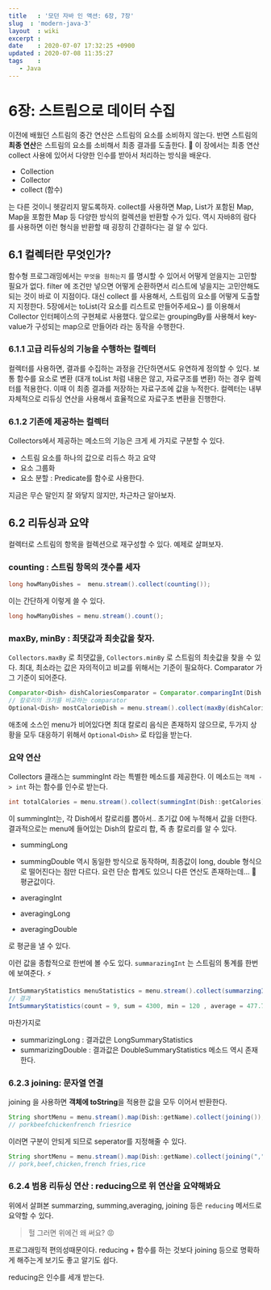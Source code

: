 ```yaml
---
title   : '모던 자바 인 액션: 6장, 7장'
slug  : 'modern-java-3'
layout  : wiki 
excerpt : 
date    : 2020-07-07 17:32:25 +0900
updated : 2020-07-08 11:35:27
tags    : 
   - Java
---
```


# 6장: 스트림으로 데이터 수집

이전에 배웠던 스트림의 중간 연산은 스트림의 요소를 소비하지 않는다. 반면 스트림의 **최종 연산**은 스트림의 요소를 소비해서 최종 결과를 도출한다. 🙂 이 장에서는 최종 연산 collect 사용에 있어서 다양한 인수를 받아서 처리하는 방식을 배운다. 
- Collection
- Collector 
- collect (함수)

는 다른 것이니 헷갈리지 말도록하자. collect를 사용하면 Map, List가 포함된 Map, Map을 포함한 Map 등 다양한 방식의 컬렉션을 반환할 수가 있다. 역시 자바8의 람다를 사용하면 이런 형식을 반환할 때 굉장히 간결하다는 걸 알 수 있다. 

## 6.1 컬렉터란 무엇인가? 
함수형 프로그래밍에서는 `무엇을 원하는지` 를 명시할 수 있어서 어떻게 얻을지는 고민할 필요가 없다. filter 에 조건만 넣으면 어떻게 순환하면서 리스트에 넣을지는 고민안해도 되는 것이 바로 이 지점이다. 대신 collect 를 사용해서, 스트림의 요소를 어떻게 도출할지 지정한다. 5장에서는 toList(각 요소를 리스트로 만들어주세요~) 를 이용해서 Collector 인터페이스의 구현체로 사용했다. 앞으로는 groupingBy를 사용해서 key-value가 구성되는 map으로 만들어라 라는 동작을 수행한다. 

### 6.1.1 고급 리듀싱의 기능을 수행하는 컬렉터 

컬렉터를 사용하면, 결과를 수집하는 과정을 간단하면서도 유연하게 정의할 수 있다. 보통 함수를 요소로 변환 (대개 toList 처럼 내용은 않고, 자료구조를 변환) 하는 경우 컬렉터를 적용한다. 이때 이 최종 결과를 저장하는 자료구조에 값을 누적한다. 컬렉터는 내부 자체적으로 리듀싱 연산을 사용해서 효율적으로 자료구조 변환을 진행한다. 


### 6.1.2 기존에 제공하는 컬렉터
Collectors에서 제공하는 메소드의 기능은 크게 세 가지로 구분할 수 있다.
- 스트림 요소를 하나의 값으로 리듀스 하고 요약
- 요소 그룹화
- 요소 분할 : Predicate를 함수로 사용한다.

지금은 무슨 말인지 잘 와닿지 않지만, 차근차근 알아보자.

## 6.2 리듀싱과 요약 

컬렉터로 스트림의 항목을 컬렉션으로 재구성할 수 있다. 예제로 살펴보자. 

### counting : 스트림 항목의 갯수를 세자

```java
long howManyDishes =  menu.stream().collect(counting());
```
이는 간단하게 이렇게 쓸 수 있다. 
```java
long howManyDishes = menu.stream().count();
```

### maxBy, minBy : 최댓값과 최솟값을 찾자. 
`Collectors.maxBy` 로 최댓값을, `Collectors.minBy` 로 스트림의 최솟값을 찾을 수 있다. 최대, 최소라는 값은 자의적이고 비교를 위해서는 기준이 필요하다. Comparator 가 그 기준이 되어준다. 

```java
Comparator<Dish> dishCaloriesComparator = Comparator.comparingInt(Dish::getCalories);
// 칼로리의 크기를 비교하는 comparator
Optional<Dish> mostCalorieDish = menu.stream().collect(maxBy(dishCaloriesComparator);
```
애초에 소스인 menu가 비어있다면 최대 칼로리 음식은 존재하지 않으므로, 두가지 상황을 모두 대응하기 위해서 `Optional<Dish>` 로 타입을 받는다. 

### 요약 연산 

Collectors 클래스는 summingInt 라는 특별한 메소드를 제공한다. 이 메소드는 `객체 -> int` 하는 함수를 인수로 받는다. 

```java
int totalCalories = menu.stream().collect(summingInt(Dish::getCalories));
```
이 summingInt는, 각 Dish에서 칼로리를 뽑아서.. 초기값 0에 누적해서 값을 더한다. 결과적으로는 menu에 들어있는 Dish의 칼로리 합, 즉 총 칼로리를 알 수 있다. 

- summingLong
- summingDouble 
역시 동일한 방식으로 동작하며, 최종값이 long, double 형식으로 떨어진다는 점만 다르다. 요런 단순 합계도 있으니 다른 연산도 존재하는데... 🌝 평균값이다. 

- averagingInt
- averagingLong
- averagingDouble 

로 평균을 낼 수 있다. 

이런 값을 종합적으로 한번에 볼 수도 있다. `summarazingInt` 는 스트림의 통계를 한번에 보여준다. ⚡️  

```java
IntSummaryStatistics menuStatistics = menu.stream().collect(summarzingINt(Dish::getCalories));
// 결과 
IntSummaryStatistics(count = 9, sum = 4300, min = 120 , average = 477.77778, max  = 800);
```
마찬가지로 

- summarizingLong : 결과값은 LongSummaryStatistics
- summarizingDouble  : 결과값은 DoubleSummaryStatistics
메소드 역시 존재한다. 

### 6.2.3 joining: 문자열 연결 
joining 을 사용하면 **객체에 toString**을 적용한 값을 모두 이어서 반환한다. 

```java
String shortMenu = menu.stream().map(Dish::getName).collect(joining());
// porkbeefchickenfrench friesrice
```
이러면 구분이 안되게 되므로 seperator를 지정해줄 수 있다. 

```java
String shortMenu = menu.stream().map(Dish::getName).collect(joining(",");
// pork,beef,chicken,french fries,rice
```
### 6.2.4 범용 리듀싱 연산 : reducing으로 위 연산을 요약해봐요

위에서 살펴본 summarzing, summing,averaging, joining 등은 `reducing` 메서드로 요약할 수 있다. 
> 헐 그러면 위에건 왜 써요? 😡 

프로그래밍적 편의성때문이다. reducing  + 함수를 하는 것보다 joining 등으로 명확하게 해주는게 보기도 좋고 알기도 쉽다. 

reducing은 인수를 세개 받는다. 


